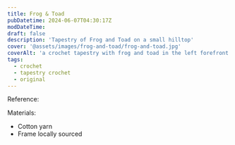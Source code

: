 ```yaml
---
title: Frog & Toad
pubDatetime: 2024-06-07T04:30:17Z
modDateTime:
draft: false
description: 'Tapestry of Frog and Toad on a small hilltop'
cover: '@assets/images/frog-and-toad/frog-and-toad.jpg'
coverAlt: 'a crochet tapestry with frog and toad in the left forefront back to back, some foliage behind them. To the right is a sunset over the hills. Tapestry is in an ornate green frame with gold detailing.'
tags:
  - crochet
  - tapestry crochet
  - original
---
```



<ImageWrap
  src={frogtoad}
  alt='a crochet tapestry with frog and toad in the left forefront back to back, some foliage behind them. To the right is a sunset over the hills. Tapestry is in an ornate green frame with gold detailing'
/>

<p> Reference: </p>

<ImageWrap src={reference} alt='Reference Illustration' />

<p>
  Materials:
  <ul>
    <li> Cotton yarn </li>
    <li> Frame locally sourced </li>
  </ul>
</p>

